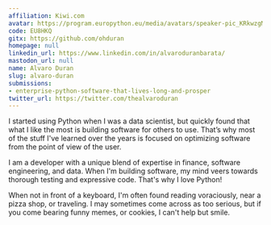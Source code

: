```yaml
---
affiliation: Kiwi.com
avatar: https://program.europython.eu/media/avatars/speaker-pic_KRkwzgM.jpg
code: EU8HKQ
gitx: https://github.com/ohduran
homepage: null
linkedin_url: https://www.linkedin.com/in/alvaroduranbarata/
mastodon_url: null
name: Alvaro Duran
slug: alvaro-duran
submissions:
- enterprise-python-software-that-lives-long-and-prosper
twitter_url: https://twitter.com/thealvaroduran
---
```


I started using Python when I was a data scientist, but quickly found that what I like the most is building software for others to use. That’s why most of the stuff I've learned over the years is focused on optimizing software from the point of view of the user.

I am a developer with a unique blend of expertise in finance, software engineering, and data. When I'm building software, my mind veers towards thorough testing and expressive code. That's why I love Python!

When not in front of a keyboard, I'm often found reading voraciously, near a pizza shop, or traveling. I may sometimes come across as too serious, but if you come bearing funny memes, or cookies, I can't help but smile.
